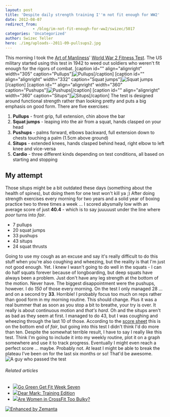 ```yaml
---
layout: post
title: 'Despite daily strength training I''m not fit enough for WW2'
date: 2012-08-07
redirect_from: 
            - /blog/im-not-fit-enough-for-ww2/swizec/5017
categories: 'Uncategorized'
author: Swizec Teller
hero: ./img/uploads--2011-09-pullsups2.jpg
---
```

This morning I took the [Art of Manliness](http://artofmanliness.com "Art of Manliness")' [World War 2 Fitness Test](http://artofmanliness.com/2011/09/12/are-you-as-fit-as-a-world-war-ii-gi/). The US military started using this test in 1942 to weed out soldiers who weren't fit enough for the rigors of combat. \[caption id="" align="alignright" width="305" caption="Pullups"]![Pullups](./img/uploads--2011-09-pullsups2.jpg "Pullups")\[/caption] \[caption id="" align="alignright" width="332" caption="Squat jumps"]![Squat jumps](./img/uploads--2011-09-squats2.jpg "Squat jumps")\[/caption] \[caption id="" align="alignright" width="360" caption="Pushups"]![Pushups](./img/uploads--2011-09-pushups21.jpg "Pushups")\[/caption] \[caption id="" align="alignright" width="360" caption="Situps"]![Situps](./img/uploads--2011-09-situps2.jpg "Situps")\[/caption] The test is designed around functional strength rather than looking pretty and puts a big emphasis on good form. There are five exercises:

1. **Pullups** - front grip, full extension, chin above the bar
2. **Squat jumps** - leaping into the air from a squat, hands clasped on your head
3. **Pushups** - palms forward, elbows backward, full extension down to chests touching a palm (1.5cm above ground)
4. **Situps** - extended knees, hands clasped behind head, right elbow to left knee and vice-versa
5. **Cardio** - three different kinds depending on test conditions, all based on starting and stopping

## My attempt

Those situps might be a bit outdated these days (something about the health of spines), but doing them for one test won't kill ya ;) After doing strength exercises every morning for two years and a solid year of boxing practice two to three times a week ... I scored abysmally low with an average score of just **40.4** - which is to say juuuuust under the line where _poor_ turns into _fair_.

- 7 pullups
- 20 squat jumps
- 33 pushups
- 43 situps
- 24 squat thrusts

Going to use my cough as an excuse and say it's really difficult to do this stuff when you're also coughing and wheezing, but the reality is that I'm just not good enough. Yet. I knew I wasn't going to do well in the squats - I can do half squats forever because of longboarding, but deep squats have always been a problem. Just don't have any leg strength at the bottom of the motion. Never have. The biggest disappointment were the pushups, however. I do _150_ of those every morning. On the test I only managed 28 ... and on a second try **33**. Horrible! I probably focus too much on reps rather than good form in my morning routine. This should change. Plus it was a real bummer that as soon as you stop a bit to breathe, your try is over. It really is about continuous motion and _that's hard_. Oh and the situps aren't as bad as they seem at first. I managed to do 43, but I was coughing and wheezing through the last 10 of those. According to the [score sheet](http://artofmanliness.com/wwii-fitness-test-scoresheet/) this is on the bottom end of _fair_, but going into this test I didn't think I'd do more than ten. Despite the somewhat terrible result, I have to say I really like this test. Think I'm going to include it into my weekly routine, plot it on a graph somewhere and use it to track progress. Eventually I might even reach a perfect score ... maybe. Probably not. At least I might be able to break the plateau I've been on for the last six months or so! That'd be awesome. ![A guy who passed the test](./img/3623-3527155504_6a47fb4988_z.jpg "A guy who passed the test")

###### Related articles

- [![](http://i.zemanta.com/103450227_80_80.jpg)](http://naturemoms.com/blog/2012/07/30/go-green-get-fit-week-seven/)[Go Green Get Fit Week Seven](http://naturemoms.com/blog/2012/07/30/go-green-get-fit-week-seven/)
- [![](http://i.zemanta.com/102118151_80_80.jpg)](http://www.marksdailyapple.com/dear-mark-training-edition/)[Dear Mark: Training Edition](http://www.marksdailyapple.com/dear-mark-training-edition/)
- [![](http://i.zemanta.com/noimg_03_80_80.jpg)](http://www.washingtonian.com/blogs/wellbeing/fitness/are-women-in-crossfit-too-bulky.php)[Are Women in CrossFit Too Bulky?](http://www.washingtonian.com/blogs/wellbeing/fitness/are-women-in-crossfit-too-bulky.php)

[![Enhanced by Zemanta](http://img.zemanta.com/zemified_e.png?x-id=6d8a31d4-7960-43e6-a0cb-82d741e3b459)](http://www.zemanta.com/?px "Enhanced by Zemanta")